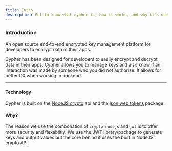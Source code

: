 ```yaml
---
title: Intro
description: Get to know what cypher is, how it works, and why it's useful.
---
```


### Introduction

An open source end-to-end encrypted key management platform for developers to ecnrypt data in their apps.

Cypher has been designed for developers to easily encrypt and decrypt data in their apps. Cypher allows you to manage keys and also know if an interaction was made by someone who you did not authorize. It allows for better DX when working in backend.

---

#### Technology

Cypher is built on the [NodeJS crypto](https://nodejs.org/api/crypto.html) api and the [json web tokens](https://jwt.io) package.

#### Why?

The reason we use the combonation of `crypto nodejs` and `jwt` is to offer more security and flexablitiy. We use the JWT library/package to generate keys and output values but the core behind it uses the built in NodeJS crypto API.
